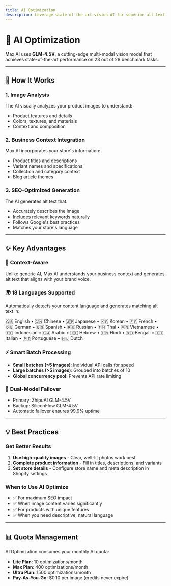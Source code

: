 ```yaml
---
title: AI Optimization
description: Leverage state-of-the-art vision AI for superior alt text
---
```


# 🤖 AI Optimization

Max AI uses **GLM-4.5V**, a cutting-edge multi-modal vision model that achieves state-of-the-art performance on 23 out of 28 benchmark tasks.

---

## 🎯 How It Works

### 1. **Image Analysis**
The AI visually analyzes your product images to understand:
- Product features and details
- Colors, textures, and materials
- Context and composition

### 2. **Business Context Integration**
Max AI incorporates your store's information:
- Product titles and descriptions
- Variant names and specifications
- Collection and category context
- Blog article themes

### 3. **SEO-Optimized Generation**
The AI generates alt text that:
- Accurately describes the image
- Includes relevant keywords naturally
- Follows Google's best practices
- Matches your store's language

---

## ✨ Key Advantages

### 🎨 **Context-Aware**
Unlike generic AI, Max AI understands your business context and generates alt text that aligns with your brand voice.

### 🌍 **18 Languages Supported**
Automatically detects your content language and generates matching alt text in:

🇬🇧 English • 🇨🇳 Chinese • 🇯🇵 Japanese • 🇰🇷 Korean • 🇫🇷 French • 🇩🇪 German • 🇪🇸 Spanish • 🇷🇺 Russian • 🇹🇭 Thai • 🇻🇳 Vietnamese • 🇮🇩 Indonesian • 🇸🇦 Arabic • 🇮🇱 Hebrew • 🇮🇳 Hindi • 🇧🇩 Bengali • 🇮🇹 Italian • 🇵🇹 Portuguese • 🇳🇱 Dutch

### ⚡ **Smart Batch Processing**
- **Small batches (≤5 images)**: Individual API calls for speed
- **Large batches (>5 images)**: Grouped into batches of 10
- **Global concurrency pool**: Prevents API rate limiting

### 🔄 **Dual-Model Failover**
- Primary: ZhipuAI GLM-4.5V
- Backup: SiliconFlow GLM-4.5V
- Automatic failover ensures 99.9% uptime

---

## 💡 Best Practices

### Get Better Results
1. **Use high-quality images** - Clear, well-lit photos work best
2. **Complete product information** - Fill in titles, descriptions, and variants
3. **Set store details** - Configure store name and meta description in Shopify settings

### When to Use AI Optimize
- ✅ For maximum SEO impact
- ✅ When image content varies significantly
- ✅ For products with unique features
- ✅ When you need descriptive, natural language

---

## 📊 Quota Management

AI Optimization consumes your monthly AI quota:
- **Lite Plan**: 10 optimizations/month
- **Max Plan**: 400 optimizations/month
- **Ultra Plan**: 1500 optimizations/month
- **Pay-As-You-Go**: $0.10 per image (credits never expire)
